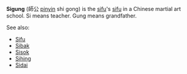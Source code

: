 '''Sigung''' (&#24107;&#20844; [[pinyin]] shi gong) is the [[sifu]]'s [[sifu]] in a Chinese martial art school.
Si means teacher.
Gung means grandfather.

See also:
*[[Sifu]]
*[[Sibak]]
*[[Sisok]]
*[[Sihing]]
*[[Sidai]]

{{stub}}